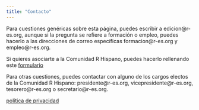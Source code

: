 ```yaml
---
title: "Contacto"
---
```


Para cuestiones genéricas sobre esta página, puedes escribir a edicion\@r-es.org, aunque si la pregunta se refiere a formación o empleo, puedes hacerlo a las direcciones de correo específicas formacion\@r-es.org y empleo\@r-es.org.

Si quieres asociarte a la Comunidad R Hispano, puedes hacerlo rellenando este [formulario](https://docs.google.com/forms/d/1qq2l2we1JvVFjLAKmvqz3CuzQIzouKLU2-h5ekArqJE/edit)

Para otras cuestiones, puedes contactar con alguno de los cargos electos de la Comunidad R Hispano: presidente\@r-es.org, vicepresidente\@r-es.org, tesorero\@r-es.org o secretario\@r-es.org.

[política de privacidad](doc_comunidad/politica-privacidad.html)